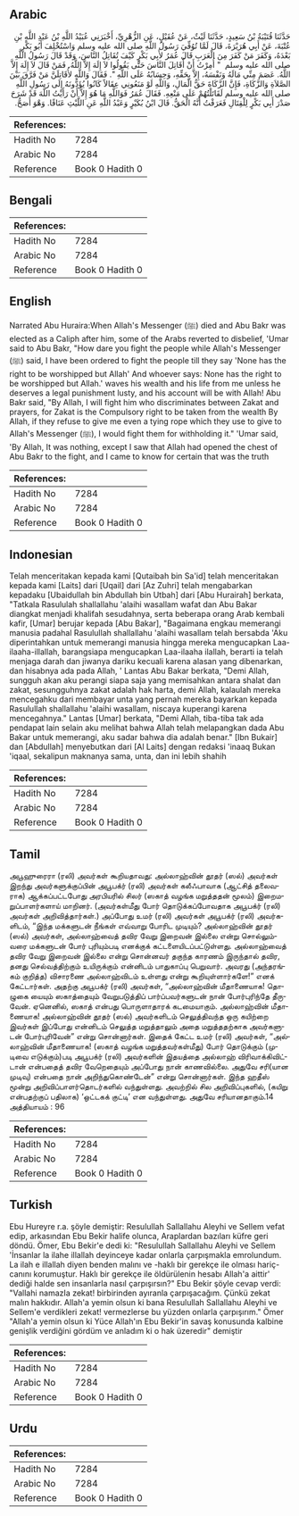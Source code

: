 ## Arabic


<div dir="rtl" lang="ar" style={{fontSize:'larger',backgroundColor:'#f8f9fa',padding:20}}>
حَدَّثَنَا قُتَيْبَةُ بْنُ سَعِيدٍ، حَدَّثَنَا لَيْثٌ، عَنْ عُقَيْلٍ، عَنِ الزُّهْرِيِّ، أَخْبَرَنِي عُبَيْدُ اللَّهِ بْنُ عَبْدِ اللَّهِ بْنِ عُتْبَةَ، عَنْ أَبِي هُرَيْرَةَ، قَالَ لَمَّا تُوُفِّيَ رَسُولُ اللَّهِ صلى الله عليه وسلم وَاسْتُخْلِفَ أَبُو بَكْرٍ بَعْدَهُ، وَكَفَرَ مَنْ كَفَرَ مِنَ الْعَرَبِ قَالَ عُمَرُ لأَبِي بَكْرٍ كَيْفَ تُقَاتِلُ النَّاسَ، وَقَدْ قَالَ رَسُولُ اللَّهِ صلى الله عليه وسلم ‏ "‏ أُمِرْتُ أَنْ أُقَاتِلَ النَّاسَ حَتَّى يَقُولُوا لاَ إِلَهَ إِلاَّ اللَّهُ‏.‏ فَمَنْ قَالَ لاَ إِلَهَ إِلاَّ اللَّهُ‏.‏ عَصَمَ مِنِّي مَالَهُ وَنَفْسَهُ، إِلاَّ بِحَقِّهِ، وَحِسَابُهُ عَلَى اللَّهِ ‏"‏‏.‏ فَقَالَ وَاللَّهِ لأُقَاتِلَنَّ مَنْ فَرَّقَ بَيْنَ الصَّلاَةِ وَالزَّكَاةِ، فَإِنَّ الزَّكَاةَ حَقُّ الْمَالِ، وَاللَّهِ لَوْ مَنَعُونِي عِقَالاً كَانُوا يُؤَدُّونَهُ إِلَى رَسُولِ اللَّهِ صلى الله عليه وسلم لَقَاتَلْتُهُمْ عَلَى مَنْعِهِ‏.‏ فَقَالَ عُمَرُ فَوَاللَّهِ مَا هُوَ إِلاَّ أَنْ رَأَيْتُ اللَّهَ قَدْ شَرَحَ صَدْرَ أَبِي بَكْرٍ لِلْقِتَالِ فَعَرَفْتُ أَنَّهُ الْحَقُّ‏.‏ قَالَ ابْنُ بُكَيْرٍ وَعَبْدُ اللَّهِ عَنِ اللَّيْثِ عَنَاقًا‏.‏ وَهْوَ أَصَحُّ‏.‏
</div>
<div style={{backgroundColor:'#f8f9fa',padding:20, marginBottom: 10}}><table> <thead> <tr> <th>References:</th> <th></th> </tr> </thead> <tbody><tr><td>Hadith No</td><td>7284</td></tr><tr><td>Arabic No</td><td>7284</td></tr><tr><td>Reference</td><td>Book 0 Hadith 0</td></tr></tbody></table></div>

## Bengali


<div dir="ltr" lang="bn" style={{fontSize:'larger',backgroundColor:'#f8f9fa',padding:20}}>

</div>
<div style={{backgroundColor:'#f8f9fa',padding:20, marginBottom: 10}}><table> <thead> <tr> <th>References:</th> <th></th> </tr> </thead> <tbody><tr><td>Hadith No</td><td>7284</td></tr><tr><td>Arabic No</td><td>7284</td></tr><tr><td>Reference</td><td>Book 0 Hadith 0</td></tr></tbody></table></div>

## English


<div dir="ltr" lang="en" style={{fontSize:'larger',backgroundColor:'#f8f9fa',padding:20}}>
Narrated Abu Huraira:When Allah's Messenger (ﷺ) died and Abu Bakr was elected as a Caliph after him, some of the Arabs reverted to disbelief, 'Umar said to Abu Bakr, "How dare you fight the people while Allah's Messenger (ﷺ) said, I have been ordered to fight the people till they say 'None has the right to be worshipped but Allah' And whoever says: None has the right to be worshipped but Allah.' waves his wealth and his life from me unless he deserves a legal punishment lusty, and his account will be with Allah! Abu Bakr said, "By Allah, I will fight him who discriminates between Zakat and prayers, for Zakat is the Compulsory right to be taken from the wealth By Allah, if they refuse to give me even a tying rope which they use to give to Allah's Messenger (ﷺ), I would fight them for withholding it." 'Umar said, 'By Allah, It was nothing, except I saw that Allah had opened the chest of Abu Bakr to the fight, and I came to know for certain that was the truth
</div>
<div style={{backgroundColor:'#f8f9fa',padding:20, marginBottom: 10}}><table> <thead> <tr> <th>References:</th> <th></th> </tr> </thead> <tbody><tr><td>Hadith No</td><td>7284</td></tr><tr><td>Arabic No</td><td>7284</td></tr><tr><td>Reference</td><td>Book 0 Hadith 0</td></tr></tbody></table></div>

## Indonesian


<div dir="ltr" lang="id" style={{fontSize:'larger',backgroundColor:'#f8f9fa',padding:20}}>
Telah menceritakan kepada kami [Qutaibah bin Sa'id] telah menceritakan kepada kami [Laits] dari [Uqail] dari [Az Zuhri] telah mengabarkan kepadaku [Ubaidullah bin Abdullah bin Utbah] dari [Abu Hurairah] berkata, "Tatkala Rasululah shallallahu 'alaihi wasallam wafat dan Abu Bakar diangkat menjadi khalifah sesudahnya, serta beberapa orang Arab kembali kafir, [Umar] berujar kepada [Abu Bakar], "Bagaimana engkau memerangi manusia padahal Rasulullah shallallahu 'alaihi wasallam telah bersabda 'Aku diperintahkan untuk memerangi manusia hingga mereka mengucapkan Laa-ilaaha-illallah, barangsiapa mengucapkan Laa-ilaaha ilallah, berarti ia telah menjaga darah dan jiwanya dariku kecuali karena alasan yang dibenarkan, dan hisabnya ada pada Allah, ' Lantas Abu Bakar berkata, "Demi Allah, sungguh akan aku perangi siapa saja yang memisahkan antara shalat dan zakat, sesungguhnya zakat adalah hak harta, demi Allah, kalaulah mereka mencegahku dari membayar unta yang pernah mereka bayarkan kepada Rasulullah shallallahu 'alaihi wasallam, niscaya kuperangi karena mencegahnya." Lantas [Umar] berkata, "Demi Allah, tiba-tiba tak ada pendapat lain selain aku melihat bahwa Allah telah melapangkan dada Abu Bakar untuk memerangi, aku sadar bahwa dia adalah benar." [Ibn Bukair] dan [Abdullah] menyebutkan dari [Al Laits] dengan redaksi 'inaaq Bukan 'iqaal, sekalipun maknanya sama, unta, dan ini lebih shahih
</div>
<div style={{backgroundColor:'#f8f9fa',padding:20, marginBottom: 10}}><table> <thead> <tr> <th>References:</th> <th></th> </tr> </thead> <tbody><tr><td>Hadith No</td><td>7284</td></tr><tr><td>Arabic No</td><td>7284</td></tr><tr><td>Reference</td><td>Book 0 Hadith 0</td></tr></tbody></table></div>

## Tamil


<div dir="ltr" lang="ta" style={{fontSize:'larger',backgroundColor:'#f8f9fa',padding:20}}>
அபூஹுரைரா (ரலி) அவர்கள் கூறியதாவது: அல்லாஹ்வின் தூதர் (ஸல்) அவர்கள் இறந்து அவர்களுக்குப்பின் அபூபக்ர் (ரலி) அவர்கள் கலீஃபாவாக (ஆட்சித் தலைவராக) ஆக்கப்பட்டபோது அரபியரில் சிலர் (ஸகாத் வழங்க மறுத்ததன் மூலம்) இறைமறுப்பாளர்களாய் மாறினர். (அவர்கள்மீது போர் தொடுக்கப்போவதாக அபூபக்ர் (ரலி) அவர்கள் அறிவித்தார்கள்.) அப்போது உமர் (ரலி) அவர்கள் அபூபக்ர் (ரலி) அவர்களிடம், “இந்த மக்களுடன் நீங்கள் எவ்வாறு போரிட முடியும்? அல்லாஹ்வின் தூதர் (ஸல்) அவர்கள், அல்லாஹ்வைத் தவிர வேறு இறைவன் இல்லை என்று சொல்லும்வரை மக்களுடன் போர் புரியும்படி எனக்குக் கட்டளையிடப்பட்டுள்ளது. அல்லாஹ்வைத் தவிர வேறு இறைவன் இல்லை என்று சொன்னவர் தகுந்த காரணம் இருந்தால் தவிர, தனது செல்வத்திற்கும் உயிருக்கும் என்னிடம் பாதுகாப்பு பெறுவார். அவரது (அந்தரங்கம் குறித்த) விசாரணை அல்லாஹ்விடம் உள்ளது என்று கூறியுள்ளார்களே!” எனக் கேட்டார்கள். அதற்கு அபூபக்ர் (ரலி) அவர்கள், “அல்லாஹ்வின் மீதாணையாக! தொழுகை யையும் ஸகாத்தையும் வேறுபடுத்திப் பார்ப்பவர்களுடன் நான் போர்புரிந்தே தீருவேன். ஏனெனில், ஸகாத் என்பது பொருளாதாரக் கடமையாகும். அல்லாஹ்வின் மீதாணையாக! அல்லாஹ்வின் தூதர் (ஸல்) அவர்களிடம் செலுத்திவந்த ஒரு கயிற்றை இவர்கள் இப்போது என்னிடம் செலுத்த மறுத்தாலும் அதை மறுத்ததற்காக அவர்களுடன் போர்புரிவேன்” என்று சொன்னார்கள். இதைக் கேட்ட உமர் (ரலி) அவர்கள், “அல்லாஹ்வின் மீதாணையாக! (ஸகாத் வழங்க மறுத்தவர்கள்மீது) போர் தொடுக்கும் (முடிவை எடுக்கும்)படி அபூபக்ர் (ரலி) அவர்களின் இதயத்தை அல்லாஹ் விரிவாக்கிவிட்டான் என்பதைத் தவிர வேறெதையும் அப்போது நான் காணவில்லை. அதுவே சரி(யான முடிவு) என்பதை நான் அறிந்துகொண்டேன்” என்று சொன்னார்கள். இந்த ஹதீஸ் மூன்று அறிவிப்பாளர்தொடர்களில் வந்துள்ளது. அவற்றில் சில அறிவிப்புகளில், (கயிறு என்பதற்குப் பதிலாக) ‘ஒட்டகக் குட்டி’ என வந்துள்ளது. அதுவே சரியானதாகும்.14 அத்தியாயம் : 96
</div>
<div style={{backgroundColor:'#f8f9fa',padding:20, marginBottom: 10}}><table> <thead> <tr> <th>References:</th> <th></th> </tr> </thead> <tbody><tr><td>Hadith No</td><td>7284</td></tr><tr><td>Arabic No</td><td>7284</td></tr><tr><td>Reference</td><td>Book 0 Hadith 0</td></tr></tbody></table></div>

## Turkish


<div dir="ltr" lang="tr" style={{fontSize:'larger',backgroundColor:'#f8f9fa',padding:20}}>
Ebu Hureyre r.a. şöyle demiştir: Resulullah Sallallahu Aleyhi ve Sellem vefat edip, arkasından Ebu Bekir halife olunca, Araplardan bazıları küfre geri döndü. Ömer, Ebu Bekir'e dedi ki: "Resulullah Sallallahu Aleyhi ve Sellem 'İnsanlar la ilahe illallah deyinceye kadar onlarla çarpışmakla emrolundum. La ilah e illallah diyen benden malını ve -haklı bir gerekçe ile olması hariç- canını korumuştur. Haklı bir gerekçe ile öldürülenin hesabı Allah'a aittir' dediği halde sen insanlarla nasıl çarpışırsın?" Ebu Bekir şöyle cevap verdi: "Vallahi namazIa zekat! birbirinden ayıranla çarpışacağım. Çünkü zekat malın hakkıdır. Allah'a yemin olsun ki bana Resulullah Sallallahu Aleyhi ve Sellem'e verdikleri zekat! vermezlerse bu yüzden onlarla çarpışırım." Ömer "Allah'a yemin olsun ki Yüce Allah'ın Ebu Bekir'in savaş konusunda kalbine genişlik verdiğini gördüm ve anladım ki o hak üzeredir" demiştir
</div>
<div style={{backgroundColor:'#f8f9fa',padding:20, marginBottom: 10}}><table> <thead> <tr> <th>References:</th> <th></th> </tr> </thead> <tbody><tr><td>Hadith No</td><td>7284</td></tr><tr><td>Arabic No</td><td>7284</td></tr><tr><td>Reference</td><td>Book 0 Hadith 0</td></tr></tbody></table></div>

## Urdu


<div dir="rtl" lang="ur" style={{fontSize:'larger',backgroundColor:'#f8f9fa',padding:20}}>

</div>
<div style={{backgroundColor:'#f8f9fa',padding:20, marginBottom: 10}}><table> <thead> <tr> <th>References:</th> <th></th> </tr> </thead> <tbody><tr><td>Hadith No</td><td>7284</td></tr><tr><td>Arabic No</td><td>7284</td></tr><tr><td>Reference</td><td>Book 0 Hadith 0</td></tr></tbody></table></div>